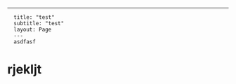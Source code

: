 ---
      title: "test"
      subtitle: "test"
      layout: Page
      ---
      asdfasf

# rjekljt
      